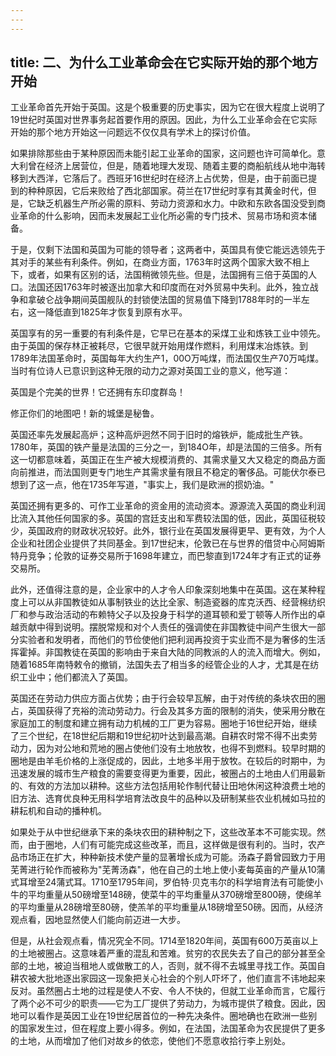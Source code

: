 ```yaml
---
---
---
```

title: 二、为什么工业革命会在它实际开始的那个地方开始
---



工业革命首先开始于英国。这是个极重要的历史事实，因为它在很大程度上说明了19世纪时英国对世界事务起首要作用的原因。因此，为什么工业革命会在它实际开始的那个地方开始这一问题远不仅仅具有学术上的探讨价值。

如果排除那些由于某种原因而未能引起工业革命的国家，这问题也许可简单化。意大利曾在经济上居营位，但是，随着地理大发现、随着主要的商船航线从地中海转移到大西洋，它落后了。西班牙16世纪时在经济上占优势，但是，由于前面已提到的种种原因，它后来败给了西北部国家。荷兰在17世纪时享有其黄金时代，但是，它缺乏机器生产所必需的原料、劳动力资源和水力。中欧和东欧各国没受到商业革命的什么影响，因而未发展起工业化所必需的专门技术、贸易市场和资本储备。

于是，仅剩下法国和英国为可能的领导者；这两者中，英国具有使它能远选领先于其对手的某些有利条件。例如，在商业方面，1763年时这两个国家大致不相上下，或者，如果有区别的话，法国稍微领先些。但是，法国拥有三倍于英国的人口。法国还因1763年时被逐出加拿大和印度而在对外贸易中失利。此外，独立战争和拿破仑战争期间英国舰队的封锁使法国的贸易值下降到1788年时的一半左右，这一降低直到1825年才恢复到原有水平。

英国享有的另一重要的有利条件是，它早已在基本的采煤工业和炼铁工业中领先。由于英国的保存林正被耗尽，它很早就开始用煤作燃料，利用煤末冶炼铁。到1789年法国革命时，英国每年大约生产1，00O万吨煤，而法国仅生产70万吨煤。当时有位诗人已意识到这种无限的动力之源对英国工业的意义，他写道：

英国是个完美的世界！它还拥有东印度群岛！

修正你们的地图吧！新的城堡是秘鲁。

英国还率先发展起高炉；这种高炉迥然不同于旧时的熔铁炉，能成批生产铁。1780年，英国的铁产量是法国的三分之一，到184O年，却是法国的三倍多。所有这一切都意味着，英国正在生产被大规模消费的、其需求量又大又稳定的商品方面向前推进，而法国则更专门地生产其需求量有限且不稳定的奢侈品。可能伏尔泰已想到了这一点，他在1735年写道，"事实上，我们是欧洲的掼奶油。"

英国还拥有更多的、可作工业革命的资金用的流动资本。源源流入英国的商业利润比流入其他任何国家的多。英国的宫廷支出和军费较法国的低，因此，英国征税较少，英国政府的财政状况较好。此外，银行业在英国发展得更早、更有效，为个人企业和社团企业提供了共同基金。到17世纪末，伦敦已在与世界的借贷中心阿姆斯特丹竞争；伦敦的证券交易所于1698年建立，而巴黎直到1724年才有正式的证券交易所。

此外，还值得注意的是，企业家中的人才令人印象深刻地集中在英国。这在某种程度上可以从非国教徒如从事制铁业的达比全家、制造瓷器的库克沃西、经营棉纺织厂和参与政治活动的布赖特父子以及投身于科学的道耳顿和爱丁顿等人所作出的卓越贡献中得到说明。摆脱常规和对个人责任的强调使在非国教徒中间产生很大一部分实验者和发明者，而他们的节俭使他们把利润再投资于实业而不是为奢侈的生活挥霍掉。非国教徒在英国的影响由于来自大陆的同教派的人的流入而增大。例如，随着1685年南特敕令的撤销，法国失去了相当多的经管企业的人才，尤其是在纺织工业中；他们都流入了英国。

英国还在劳动力供应方面占优势；由于行会较早瓦解，由于对传统的条块农田的圈占，英国获得了充裕的流动劳动力。行会及其多方面的限制的消失，使采用分散在家庭加工的制度和建立拥有动力机械的工厂更为容易。圈地于16世纪开始，继续了三个世纪，在18世纪后期和19世纪初叶达到最高潮。自耕农时常不得不出卖劳动力，因为对公地和荒地的圈占使他们没有土地放牧，也得不到燃料。较早时期的圈地是由羊毛价格的上涨促成的，因此，土地多半用于放牧。在较后的时期中，为迅速发展的城市生产粮食的需要变得更为重要，因此，被圈占的土地由人们用最新的、有效的方法加以耕种。这些方法包括用轮作制代替让田地休闲这种浪费土地的旧方法、选育优良种无用科学培育法改良牛的品种以及研制某些农业机械如马拉的耕耘机和自动的播种机。

如果处于从中世纪继承下来的条块农田的耕种制之下，这些改革本不可能实现。然而，由于圈地，人们有可能完成这些改革，而且，这样做是很有利的。当时，农产品市场正在扩大，种种新技术使产量的显著增长成为可能。汤森子爵曾园致力于用芜菁进行轮作而被称为"芜菁汤森"，他在自己的土地上使小麦每英亩的产量从10蒲式耳增至24蒲式耳。1710至1795年间，罗伯特·贝克韦尔的科学培育法有可能使小牛的平均重量从50磅增至148磅，使菜牛的平均重量从370磅增至800磅，使绵羊的平均重量从28磅增至80磅，使羔羊的平均重量从18磅增至50磅。因而，从经济观点看，因地显然使人们能向前迈进一大步。

但是，从社会观点看，情况究全不同。1714至1820年间，英国有600万英亩以上的土地被圈占。这意味着严重的混乱和苦难。贫穷的农民失去了自己的部分甚至全部的土地，被迫当租地人或做散工的人，否则，就不得不去城里寻找工作。英国自耕农被大批地逐出家园这一现象把关心社会的个别人吓坏了，他们直言不讳地起来反对。虽然圈占土地的过程是使人不安、令人不快的，但就工业革命而言，它履行了两个必不可少的职责——它为工厂提供了劳动力，为城市提供了粮食。因此，因地可以看作是英因工业在19世纪居首位的一种先决条件。圈地确也在欧洲一些别的国家发生过，但在程度上要小得多。例如，在法国，法国革命为农民提供了更多的土地，从而增加了他们对故乡的依恋，使他们不愿意收拾行李上别处。
